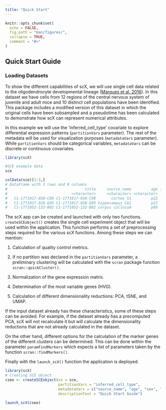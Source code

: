 ```yaml
---
title: "Quick Start"
---
```


```r
knitr::opts_chunk$set(
  echo = FALSE,
  fig.path = "man/figures/",
  collapse = TRUE,
  comment = "#>"
)
```

## Quick Start Guide

### Loading Datasets

To show the different capabilities of scX, we will use single cell data related to the oligodendrocyte developmental lineage ([Marques et al. 2016](https://www.ncbi.nlm.nih.gov/pmc/articles/PMC5221728/)). In this dataset we have cells from 12 regions of the central nervous system of juvenile and adult mice and 10 distinct cell populations have been identified. This package includes a modified version of this dataset in which the original cells have been subsampled and a pseudotime has been calculated to demonstrate how scX can represent numerical attributes.

In this example we will use the 'inferred_cell_type' covariate to explore differential expression patterns (`partitionVars` parameter). The rest of the metadata will be used for visualization purposes (`metadataVars` parameter). While `partitionVars` should be categorical variables, `metadataVars` can be discrete or continuous covariates.


```R
library(scX)

#SCE example data
sce

colData(sce)[1:3,]
# DataFrame with 3 rows and 8 columns
#                                   title     source_name         age inferred_cell_type                    sex      strain   treatment pseudotime
#                             <character>     <character> <character>        <character>            <character> <character> <character>  <numeric>
#   C1-1771017-030-C09 C1-1771017-030-C09       cortex S1         p22                OPC pooled male and female  PDGFRa-GFP          No    23.1662
#   C1-1771017-028-G05 C1-1771017-028-G05 hippocampus CA1         p22                OPC                      F  PDGFRa-GFP          No    21.7566
#   C1-1771052-132-B02 C1-1771052-132-B02 corpus callosum         p69                OPC                      M         CD1          No    23.3207
```

<p align="justify">  
The scX app can be created and launched with only two functions. `createSCEobject()` creates the single cell experiment object that will be used within the application. This function performs a set of preprocessing steps required for the various scX functions. Among these steps we can mention:
 
1. Calculation of quality control metrics. 

2. If no partition was declared in the `partitionVars` parameter, a preliminary clustering will be calculated with the `scran` package function `scran::quickCluster()`.

3. Normalization of the gene expression matrix.

4. Determination of the most variable genes (HVG).

5. Calculation of different dimensionality reductions: PCA, tSNE, and UMAP.

If the input dataset already has these characteristics, some of these steps can be avoided.  For example, if the dataset already has a precomputed PCA, scX will not recalculate it but will calculate the dimensionality reductions that are not already calculated in the dataset.

On the other hand, different options for the calculation of the marker genes of the different clusters can be determined. This can be done within the parameter `paramFindMarkers` which expects a list of parameters taken by the function `scran::findMarkers()`. 

Finally with the `launch_scX()` function the application is deployed.

</p>

```R
library(scX)
# Creating SCE object
cseo <- createSCEobject(xx = sce, 
                        partitionVars = "inferred_cell_type", 
                        metadataVars = c("source_name", "age", "sex", "strain", "treatment", "pseudotime"),
                        descriptionText = "Quick Start Guide")

launch_scX(cseo)
```